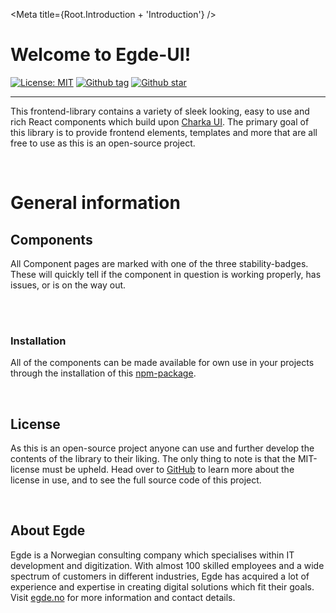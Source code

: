 
<Meta title={Root.Introduction + 'Introduction'} />

# Welcome to Egde-UI!

<!-- Badge URL where created with https://shields.io/ -->

[![License: MIT](https://img.shields.io/badge/License-MIT-green.svg)](https://github.com/EgdeConsulting/egde-components/blob/main/LICENSE)
[![Github tag](https://img.shields.io/github/v/tag/EgdeConsulting/egde-components?color=green&label=latest%20tag)](https://github.com/EgdeConsulting/egde-components/tags)
[![Github star](https://img.shields.io/github/stars/EgdeConsulting/egde-components?style=social)](https://github.com/EgdeConsulting/egde-components)

<hr />

This frontend-library contains a variety of sleek looking, easy to use and rich React components which build upon [Charka UI](https://storybook.chakra-ui.com/?path=/story/components-data-display-badge--basic).
The primary goal of this library is to provide frontend elements, templates and more that are all free to use as this is an open-source project.

<br />

# General information

## Components

All Component pages are marked with one of the three stability-badges. These will quickly tell if the component in question is
working properly, has issues, or is on the way out.

<ComponentStability variant="stable" />
<ComponentStability variant="unstable" />
<ComponentStability variant="deprecated" />

<br />
<br />

### Installation

All of the components can be made available for own use in your projects through the installation of this [npm-package]().

<br />

## License

As this is an open-source project anyone can use and further develop the contents of the library to their liking. The only thing to
note is that the MIT-license must be upheld. Head over to [GitHub](https://github.com/EgdeConsulting/egde-components/blob/main/LICENSE)
to learn more about the license in use, and to see the full source code of this project.

<br />

## About Egde

Egde is a Norwegian consulting company which specialises within IT development and digitization. With almost 100 skilled employees
and a wide spectrum of customers in different industries, Egde has acquired a lot of experience and expertise in creating digital
solutions which fit their goals. Visit [egde.no](https://egde.no/) for more information and contact details.
